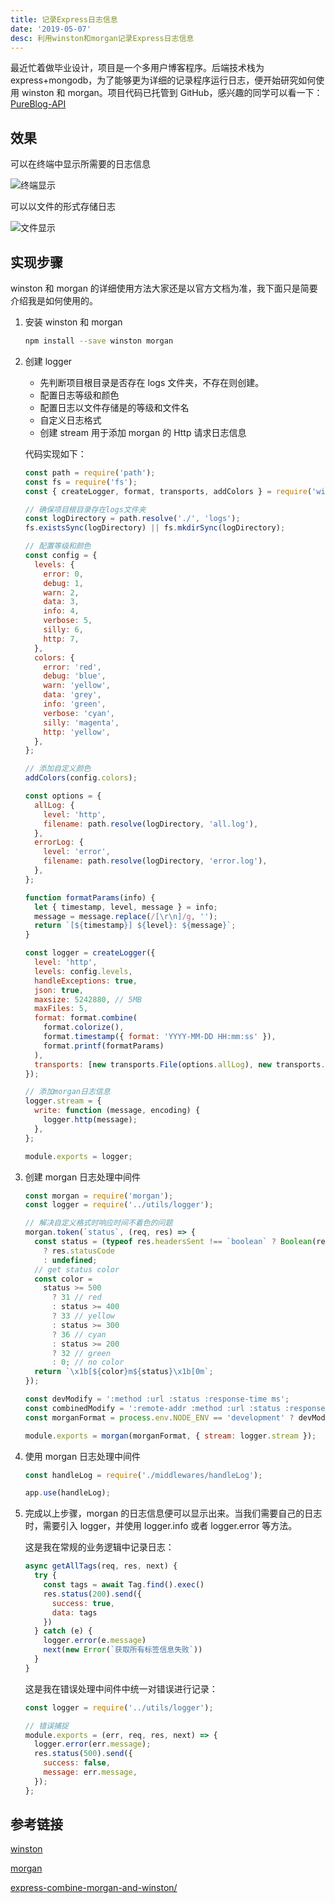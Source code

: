 ```yaml
---
title: 记录Express日志信息
date: '2019-05-07'
desc: 利用winston和morgan记录Express日志信息
---
```


最近忙着做毕业设计，项目是一个多用户博客程序。后端技术栈为 express+mongodb，为了能够更为详细的记录程序运行日志，便开始研究如何使用 winston 和 morgan。项目代码已托管到 GitHub，感兴趣的同学可以看一下：[PureBlog-API](https://github.com/njzydark/PureBlog-API)

## 效果

可以在终端中显示所需要的日志信息

![终端显示](./终端显示.png)

可以以文件的形式存储日志

![文件显示](./文件显示.png)

## 实现步骤

winston 和 morgan 的详细使用方法大家还是以官方文档为准，我下面只是简要介绍我是如何使用的。

1. 安装 winston 和 morgan

   ```bash
   npm install --save winston morgan
   ```

2. 创建 logger

   - 先判断项目根目录是否存在 logs 文件夹，不存在则创建。
   - 配置日志等级和颜色
   - 配置日志以文件存储是的等级和文件名
   - 自定义日志格式
   - 创建 stream 用于添加 morgan 的 Http 请求日志信息

   代码实现如下：

   ```javascript
   const path = require('path');
   const fs = require('fs');
   const { createLogger, format, transports, addColors } = require('winston');

   // 确保项目根目录存在logs文件夹
   const logDirectory = path.resolve('./', 'logs');
   fs.existsSync(logDirectory) || fs.mkdirSync(logDirectory);

   // 配置等级和颜色
   const config = {
     levels: {
       error: 0,
       debug: 1,
       warn: 2,
       data: 3,
       info: 4,
       verbose: 5,
       silly: 6,
       http: 7,
     },
     colors: {
       error: 'red',
       debug: 'blue',
       warn: 'yellow',
       data: 'grey',
       info: 'green',
       verbose: 'cyan',
       silly: 'magenta',
       http: 'yellow',
     },
   };

   // 添加自定义颜色
   addColors(config.colors);

   const options = {
     allLog: {
       level: 'http',
       filename: path.resolve(logDirectory, 'all.log'),
     },
     errorLog: {
       level: 'error',
       filename: path.resolve(logDirectory, 'error.log'),
     },
   };

   function formatParams(info) {
     let { timestamp, level, message } = info;
     message = message.replace(/[\r\n]/g, '');
     return `[${timestamp}] ${level}: ${message}`;
   }

   const logger = createLogger({
     level: 'http',
     levels: config.levels,
     handleExceptions: true,
     json: true,
     maxsize: 5242880, // 5MB
     maxFiles: 5,
     format: format.combine(
       format.colorize(),
       format.timestamp({ format: 'YYYY-MM-DD HH:mm:ss' }),
       format.printf(formatParams)
     ),
     transports: [new transports.File(options.allLog), new transports.File(options.errorLog), new transports.Console()],
   });

   // 添加morgan日志信息
   logger.stream = {
     write: function (message, encoding) {
       logger.http(message);
     },
   };

   module.exports = logger;
   ```

3. 创建 morgan 日志处理中间件

   ```javascript
   const morgan = require('morgan');
   const logger = require('../utils/logger');

   // 解决自定义格式时响应时间不着色的问题
   morgan.token(`status`, (req, res) => {
     const status = (typeof res.headersSent !== `boolean` ? Boolean(res._header) : res.headersSent)
       ? res.statusCode
       : undefined;
     // get status color
     const color =
       status >= 500
         ? 31 // red
         : status >= 400
         ? 33 // yellow
         : status >= 300
         ? 36 // cyan
         : status >= 200
         ? 32 // green
         : 0; // no color
     return `\x1b[${color}m${status}\x1b[0m`;
   });

   const devModify = ':method :url :status :response-time ms';
   const combinedModify = ':remote-addr :method :url :status :response-time ms :user-agent"';
   const morganFormat = process.env.NODE_ENV == 'development' ? devModify : combinedModify;

   module.exports = morgan(morganFormat, { stream: logger.stream });
   ```

4. 使用 morgan 日志处理中间件

   ```javascript
   const handleLog = require('./middlewares/handleLog');

   app.use(handleLog);
   ```

5. 完成以上步骤，morgan 的日志信息便可以显示出来。当我们需要自己的日志时，需要引入 logger，并使用 logger.info 或者 logger.error 等方法。

   这是我在常规的业务逻辑中记录日志：

   ```javascript
   async getAllTags(req, res, next) {
     try {
       const tags = await Tag.find().exec()
       res.status(200).send({
         success: true,
         data: tags
       })
     } catch (e) {
       logger.error(e.message)
       next(new Error(`获取所有标签信息失败`))
     }
   }
   ```

   这是我在错误处理中间件中统一对错误进行记录：

   ```javascript
   const logger = require('../utils/logger');

   // 错误捕捉
   module.exports = (err, req, res, next) => {
     logger.error(err.message);
     res.status(500).send({
       success: false,
       message: err.message,
     });
   };
   ```

## 参考链接

[winston](https://github.com/winstonjs/winston)

[morgan](https://github.com/expressjs/morgan)

[express-combine-morgan-and-winston/](https://jojozhuang.github.io/tutorial/nodejs/express-combine-morgan-and-winston/)
